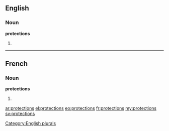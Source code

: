 ==English==

===Noun===
'''protections'''

# {{plural of|protection}}

[[Category:English plurals]]

----

==French==

===Noun===
'''protections''' {{f}}

# {{plural of|protection|lang=fr}}

[[ar:protections]]
[[el:protections]]
[[eo:protections]]
[[fr:protections]]
[[my:protections]]
[[sv:protections]]
